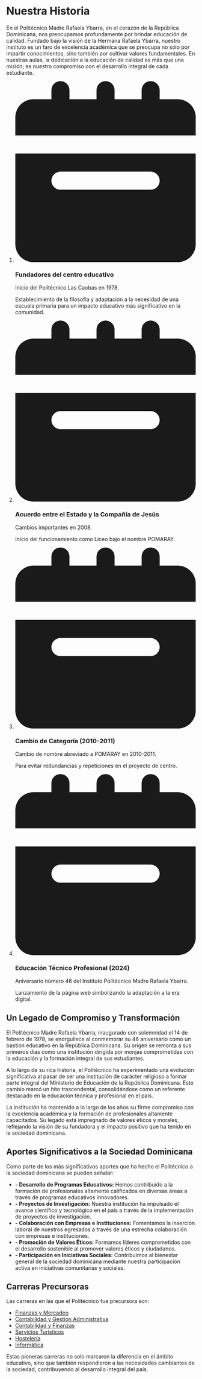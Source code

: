 # Nuestra Historia

En el Politécnico Madre Rafaela Ybarra, en el corazón de la República Dominicana, nos preocupamos profundamente por brindar educación de calidad. Fundado bajo la visión de la Hermana Rafaela Ybarra, nuestro instituto es un faro de excelencia académica que se preocupa no solo por impartir conocimientos, sino también por cultivar valores fundamentales. En nuestras aulas, la dedicación a la educación de calidad es más que una misión; es nuestro compromiso con el desarrollo integral de cada estudiante.

<ol class="grid grid-cols-1 sm:grid-cols-2 gap-6">
        <li class="relative flex flex-col items-center">
            <div class="z-10 flex items-center justify-center w-12 h-12 bg-white rounded-full ring-4 ring-primary">
                <svg class="w-6 h-6 text-primary dark:text-primary-dark" aria-hidden="true" xmlns="http://www.w3.org/2000/svg" fill="currentColor" viewBox="0 0 20 20">
                    <path d="M20 4a2 2 0 0 0-2-2h-2V1a1 1 0 0 0-2 0v1h-3V1a1 1 0 0 0-2 0v1H6V1a1 1 0 0 0-2 0v1H2a2 2 0 0 0-2 2v2h20V4ZM0 18a2 2 0 0 0 2 2h16a2 2 0 0 0 2-2V8H0v10Zm5-8h10a1 1 0 0 1 0 2H5a1 1 0 0 1 0-2Z"/>
                </svg>
            </div>
            <div class="mt-4">
                <h3 class="text-lg font-semibold text-primary mb-2">Fundadores del centro educativo </h3>
                <time class="block text-sm font-normal text-gray-500 mb-2">Inicio del Politécnico Las Caobas en 1978.</time>
                <p class="text-base font-normal text-gray-700 ">Establecimiento de la filosofía y adaptación a la necesidad de una escuela primaria para un impacto educativo más significativo en la comunidad.</p>
            </div>
        </li>
        <li class="relative flex flex-col items-center">
            <div class="z-10 flex items-center justify-center w-12 h-12 bg-white rounded-full ring-4 ring-primary ">
                <svg class="w-6 h-6 text-primary dark:text-primary-dark" aria-hidden="true" xmlns="http://www.w3.org/2000/svg" fill="currentColor" viewBox="0 0 20 20">
                    <path d="M20 4a2 2 0 0 0-2-2h-2V1a1 1 0 0 0-2 0v1h-3V1a1 1 0 0 0-2 0v1H6V1a1 1 0 0 0-2 0v1H2a2 2 0 0 0-2 2v2h20V4ZM0 18a2 2 0 0 0 2 2h16a2 2 0 0 0 2-2V8H0v10Zm5-8h10a1 1 0 0 1 0 2H5a1 1 0 0 1 0-2Z"/>
                </svg>
            </div>
            <div class="mt-4">
                <h3 class="text-lg font-semibold text-primary mb-2">Acuerdo entre el Estado y la Compañía de Jesús</h3>
                <time class="block text-sm font-normal text-gray-500 mb-2">Cambios importantes en 2008.</time>
                <p class="text-base font-normal text-gray-700 ">Inicio del funcionamiento como Liceo bajo el nombre POMARAY.</p>
            </div>
        </li>
        <li class="relative flex flex-col items-center">
            <div class="z-10 flex items-center justify-center w-12 h-12 bg-white rounded-full ring-4 ring-primary">
                <svg class="w-6 h-6 text-primary dark:text-primary-dark" aria-hidden="true" xmlns="http://www.w3.org/2000/svg" fill="currentColor" viewBox="0 0 20 20">
                    <path d="M20 4a2 2 0 0 0-2-2h-2V1a1 1 0 0 0-2 0v1h-3V1a1 1 0 0 0-2 0v1H6V1a1 1 0 0 0-2 0v1H2a2 2 0 0 0-2 2v2h20V4ZM0 18a2 2 0 0 0 2 2h16a2 2 0 0 0 2-2V8H0v10Zm5-8h10a1 1 0 0 1 0 2H5a1 1 0 0 1 0-2Z"/>
                </svg>
            </div>
            <div class="mt-4">
                <h3 class="text-lg font-semibold text-primary  mb-2">Cambio de Categoría (2010-2011)</h3>
                <time class="block text-sm font-normal text-gray-500 dark:text-gray-400 mb-2">Cambio de nombre abreviado a POMARAY en 2010-2011.</time>
                <p class="text-base font-normal text-gray-700 ">Para evitar redundancias y repeticiones en el proyecto de centro.</p>
            </div>
        </li>
        <li class="relative flex flex-col items-center">
            <div class="z-10 flex items-center justify-center w-12 h-12 bg-white rounded-full ring-4 ring-primary">
                <svg class="w-6 h-6 text-primary dark:text-primary-dark" aria-hidden="true" xmlns="http://www.w3.org/2000/svg" fill="currentColor" viewBox="0 0 20 20">
                    <path d="M20 4a2 2 0 0 0-2-2h-2V1a1 1 0 0 0-2 0v1h-3V1a1 1 0 0 0-2 0v1H6V1a1 1 0 0 0-2 0v1H2a2 2 0 0 0-2 2v2h20V4ZM0 18a2 2 0 0 0 2 2h16a2 2 0 0 0 2-2V8H0v10Zm5-8h10a1 1 0 0 1 0 2H5a1 1 0 0 1 0-2Z"/>
                </svg>
            </div>
            <div class="mt-4">
                <h3 class="text-lg font-semibold text-primary mb-2">Educación Técnico Profesional (2024)</h3>
                <time class="block text-sm font-normal text-gray-500 dark:text-gray-400 mb-2">Aniversario número 46 del Instituto Politécnico Madre Rafaela Ybarra.</time>
                <p class="text-base font-normal text-gray-700">Lanzamiento de la página web simbolizando la adaptación a la era digital.</p>
            </div>
        </li>
    </ol>

## Un Legado de Compromiso y Transformación

El Politécnico Madre Rafaela Ybarra, inaugurado con solemnidad el 14 de febrero de 1978, se enorgullece al conmemorar su 46 aniversario como un bastión educativo en la República Dominicana. Su origen se remonta a sus primeros días como una institución dirigida por monjas comprometidas con la educación y la formación integral de sus estudiantes.

A lo largo de su rica historia, el Politécnico ha experimentado una evolución significativa al pasar de ser una institución de carácter religioso a formar parte integral del Ministerio de Educación de la República Dominicana. Este cambio marcó un hito trascendental, consolidándose como un referente destacado en la educación técnica y profesional en el país.

La institución ha mantenido a lo largo de los años su firme compromiso con la excelencia académica y la formación de profesionales altamente capacitados. Su legado está impregnado de valores éticos y morales, reflejando la visión de su fundadora y el impacto positivo que ha tenido en la sociedad dominicana.

## Aportes Significativos a la Sociedad Dominicana

Como parte de los más significativos aportes que ha hecho el Politécnico a la sociedad dominicana se pueden señalar:

- **- Desarrollo de Programas Educativos:** Hemos contribuido a la formación de profesionales altamente calificados en diversas áreas a través de programas educativos innovadores.
- **- Proyectos de Investigación:** Nuestra institución ha impulsado el avance científico y tecnológico en el país a través de la implementación de proyectos de investigación.
- **- Colaboración con Empresas e Instituciones:** Fomentamos la inserción laboral de nuestros egresados a través de una estrecha colaboración con empresas e instituciones.
- **- Promoción de Valores Éticos:** Formamos líderes comprometidos con el desarrollo sostenible al promover valores éticos y ciudadanos.
- **- Participación en Iniciativas Sociales:** Contribuimos al bienestar general de la sociedad dominicana mediante nuestra participación activa en iniciativas comunitarias y sociales.

## Carreras Precursoras

Las carreras en las que el Politécnico fue precursora son:

- [Finanzas y Mercadeo](tecnicas/cm)
- [Contabilidad y Gestión Administrativa](tecnicas/gat)
- [Contabilidad y Finanzas](tecnicas/gat)
- [Servicios Turísticos](tecnicas)
- [Hostelería](tecnicas)
- [Informática](tecnicas/informatica)

Estas pioneras carreras no solo marcaron la diferencia en el ámbito educativo, sino que también respondieron a las necesidades cambiantes de la sociedad, contribuyendo al desarrollo integral del país.